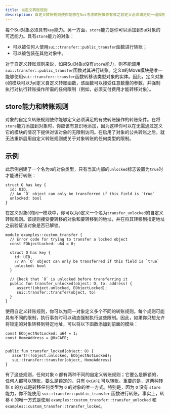 ```yaml
---
title: 自定义转账规则
description: 自定义转账规则使你能够在Sui考虑转账操作有效之前定义必须满足的一组规则。
---
```


每个Sui对象必须具有`key`能力。另一方面，`store`能力是你可以添加到Sui对象的可选能力。具有`store`能力的对象：

- 可以被任何人使用`sui::transfer::public_transfer`函数进行转账；
- 可以被包装在其他对象中。

对于自定义转账规则来说，如果Sui对象`O`没有`store`能力，则不能调用`sui::transfer::public_transfer`函数对其进行转账。定义`O`的Move模块是唯一能够使用`sui::transfer::transfer`函数转移该类型对象的实体。因此，定义对象`O`的模块可以为`O`定义自定义转账函数，该函数可以接受任意数量的参数，并强制执行对执行转账操作所需的任何限制（例如，必须支付费用才能转移对象）。

## store能力和转账规则

对象的自定义转账规则使你能够定义必须满足的有效转账操作的转账条件。在将`store`能力添加到对象时，你应该有意识地添加，因为这样你可以在无需通过定义它的模块的情况下提供对该对象的无限制访问。在启用了对象的公共转账之后，就无法重新启用自定义转账规则或关于对象转账的任何类型的限制。

## 示例

此示例创建了一个名为`O`的对象类型，只有当其内部的`unlocked`标志设置为`true`时才能进行转账：

```move
struct O has key {
  id: UID,
  // An `O` object can only be transferred if this field is `true`
  unlocked: bool
}
```

在定义对象`O`的同一模块中，你可以为`O`定义一个名为`transfer_unlocked`的自定义转账规则。该规则接受要转移的对象和要转移到的地址，并在将其转移到指定地址之前验证该对象是否已解锁。

```move
module examples::custom_transfer {
  // Error code for trying to transfer a locked object
  const EObjectLocked: u64 = 0;

  struct O has key {
    id: UID,
    // An `O` object can only be transferred if this field is `true`
    unlocked: bool
  }

  // Check that `O` is unlocked before transferring it
  public fun transfer_unlocked(object: O, to: address) {
     assert!(object.unlocked, EObjectLocked);
     sui::transfer::transfer(object, to)
  }
}
```

使用自定义转账规则，你可以为同一对象定义多个不同的转账规则。每个规则可能具有不同的限制，执行事务时可以动态强制执行这些限制。因此，如果你只想允许将锁定的对象转移到特定地址，可以将以下函数添加到前面的模块：

```move
const EObjectNotLocked: u64 = 1;
const HomeAddress = @0xCAFE;


public fun transfer_locked(object: O) {
   assert!(!object.unlocked, EObjectNotLocked);
   sui::transfer::transfer(object, HomeAddress)
}
```

有了这些规则，任何对象 `O` 都有两种不同的自定义转账规则；它要么是解锁的，任何人都可以转账，要么是锁定的，只有 `0xCAFE` 可以转账。重要的是，这两种转账 `O` 的方式是转移任何类型为 `O` 的对象的唯一方式。特别是，因为 `O` 没有 `store` 能力，你不能使用 `sui::transfer::public_transfer` 函数进行转账。事实上，转移 `O` 的唯一方式是使用 `examples::custom_transfer::transfer_unlocked` 和 `examples::custom_transfer::transfer_locked`。
